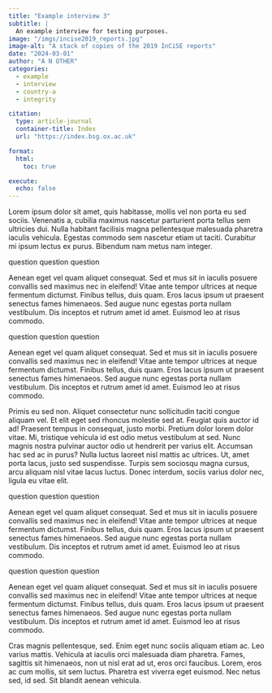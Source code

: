 ```yaml
---
title: "Example interview 3"
subtitle: |
  An example interview for testing purposes.
image: "/imgs/incise2019_reports.jpg"
image-alt: "A stack of copies of the 2019 InCiSE reports"
date: "2024-03-01"
author: "A N OTHER"
categories:
  - example
  - interview
  - country-a
  - integrity

citation:
  type: article-journal
  container-title: Index
  url: "https://index.bsg.ox.ac.uk"

format:
  html:
    toc: true

execute: 
  echo: false
---
```


Lorem ipsum dolor sit amet, quis habitasse, mollis vel non porta eu sed sociis.
Venenatis a, cubilia maximus nascetur parturient porta tellus sem ultricies dui.
Nulla habitant facilisis magna pellentesque malesuada pharetra iaculis vehicula.
Egestas commodo sem nascetur etiam ut taciti. Curabitur mi ipsum lectus ex
purus. Bibendum nam metus nam integer.

:::{.interview}
:::{.question}
question question question
:::
:::{.response}
Aenean eget vel quam aliquet consequat. Sed et mus sit in iaculis posuere
convallis sed maximus nec in eleifend! Vitae ante tempor ultrices at neque
fermentum dictumst. Finibus tellus, duis quam. Eros lacus ipsum ut praesent
senectus fames himenaeos. Sed augue nunc egestas porta nullam vestibulum. Dis
inceptos et rutrum amet id amet. Euismod leo at risus commodo.
:::

:::{.question}
question question question
:::
:::{.response}
Aenean eget vel quam aliquet consequat. Sed et mus sit in iaculis posuere
convallis sed maximus nec in eleifend! Vitae ante tempor ultrices at neque
fermentum dictumst. Finibus tellus, duis quam. Eros lacus ipsum ut praesent
senectus fames himenaeos. Sed augue nunc egestas porta nullam vestibulum. Dis
inceptos et rutrum amet id amet. Euismod leo at risus commodo.
:::

Primis eu sed non. Aliquet consectetur nunc sollicitudin taciti congue aliquam
vel. Et elit eget sed rhoncus molestie sed at. Feugiat quis auctor id ad!
Praesent tempus in consequat, justo morbi. Pretium dolor lorem dolor vitae.
Mi, tristique vehicula id est odio metus vestibulum at sed. Nunc magnis nostra
pulvinar auctor odio ut hendrerit per varius elit. Accumsan hac sed ac in purus?
Nulla luctus laoreet nisl mattis ac ultrices. Ut, amet porta lacus, justo sed
suspendisse. Turpis sem sociosqu magna cursus, arcu aliquam nisl vitae lacus
luctus. Donec interdum, sociis varius dolor nec, ligula eu vitae elit.

:::{.question}
question question question
:::
:::{.response}
Aenean eget vel quam aliquet consequat. Sed et mus sit in iaculis posuere
convallis sed maximus nec in eleifend! Vitae ante tempor ultrices at neque
fermentum dictumst. Finibus tellus, duis quam. Eros lacus ipsum ut praesent
senectus fames himenaeos. Sed augue nunc egestas porta nullam vestibulum. Dis
inceptos et rutrum amet id amet. Euismod leo at risus commodo.
:::

:::{.question}
question question question
:::
:::{.response}
Aenean eget vel quam aliquet consequat. Sed et mus sit in iaculis posuere
convallis sed maximus nec in eleifend! Vitae ante tempor ultrices at neque
fermentum dictumst. Finibus tellus, duis quam. Eros lacus ipsum ut praesent
senectus fames himenaeos. Sed augue nunc egestas porta nullam vestibulum. Dis
inceptos et rutrum amet id amet. Euismod leo at risus commodo.
:::
:::

Cras magnis pellentesque, sed. Enim eget nunc sociis aliquam etiam ac. Leo
varius mattis. Vehicula at iaculis orci malesuada diam pharetra. Fames, sagittis
sit himenaeos, non ut nisl erat ad ut, eros orci faucibus. Lorem, eros ac cum
mollis, sit sem luctus. Pharetra est viverra eget euismod. Nec netus sed, id
sed. Sit blandit aenean vehicula.
